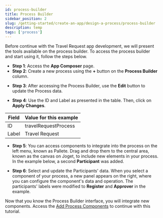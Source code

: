 ```yaml
---
id: process-builder
title: Process Builder
sidebar_position: 2
slug: /getting-started/create-an-app/design-a-process/process-builder
description: temp
tags: ['process']
---
```



Before continue with the Travel Request app development, we will present the tools available on the process builder. To access the process builder and start using it, follow the steps below.

- **Step 1**: Access the **App Composer** page.
- **Step 2**: Create a new process using the **+** button on the **Process Builder** column.

<Images
  imgURL="img/getting-started/create-an-app/design-a-process/Process-builder-1.png"
  wSize="75%"
/>

- **Step 3**: After accessing the Process Builder, use the **Edit** button to update the Process data.

<Images
  imgURL="img/getting-started/create-an-app/design-a-process/Process-builder-2.png"
  wSize="75%"
/>

- **Step 4**: Use the ID and Label as presented in the table. Then, click on **Apply Changes**.

<table>
  <thead>
    <tr>
      <th>Field</th>
      <th>Value for this example</th>
    </tr>
  </thead>
  <tbody>
    <tr>
      <td>ID</td>
      <td>travelRequestProcess</td>
    </tr>
    <tr>
      <td>Label</td>
      <td>Travel Request</td>
    </tr>
  </tbody>
</table>

<Images
  imgURL="img/getting-started/create-an-app/design-a-process/Process-builder-3.png"
  wSize="75%"
/>

- **Step 5**: You can access components to integrate into the process on the left menu, known as Pallete. Drag and drop them to the central area, known as the canvas on Joget, to include new elements in your process. In the example below, a second **Participant** was added.

<Images
  imgURL="img/getting-started/create-an-app/design-a-process/Process-builder-6.png"
  wSize="75%"
/>

- **Step 6**: Select and update the Participants' data. When you select a component of your process, a new panel appears on the right, where you can configure the component's data and operation. The participants' labels were modified to **Register** and **Approver** in the example.

<Images
  imgURL="img/getting-started/create-an-app/design-a-process/Process-builder-7.png"
  wSize="75%"
/>

Now that you know the Process Builder interface, you will integrate new components. Access the [Add Process Components](./add-process-components) to continue with this tutorial.
